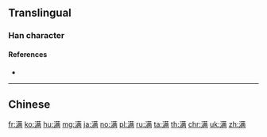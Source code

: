 {{also|滿}}
==Translingual==
{{Han simplified forms|滿|満|满}}

===Han character===
{{Han char|rn=85|rad=水|as=10|sn=13|four=|canj=ETMB|ids=⿰氵⿱艹两}}

====References====
* {{Han ref|kx=0643.241|hdz=31694.010|uh=6EE1|ud=28385}}

----

==Chinese==
{{zh-see|滿}}

[[fr:满]]
[[ko:满]]
[[hu:满]]
[[mg:满]]
[[ja:满]]
[[no:满]]
[[pl:满]]
[[ru:满]]
[[ta:满]]
[[th:满]]
[[chr:满]]
[[uk:满]]
[[zh:满]]